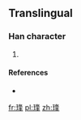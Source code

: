 ==Translingual==

===Han character===
{{Han char|rn=96|rad=玉|as=07|sn=11|four=|canj=MGHEJ}}

# {{defn|Han|sort=玉07}}

====References====
* {{Han ref|kx=0733.151|hdz=21118.061|uh=7412|ud=29714}}

[[fr:琒]]
[[pl:琒]]
[[zh:琒]]